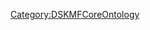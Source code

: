 <includeonly>{{Keyword|{{{1}}}}}</includeonly><noinclude>[[Category:DSKMFCoreOntology]]</noinclude>
